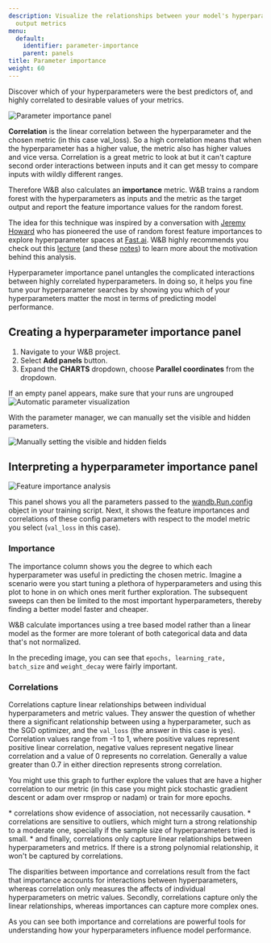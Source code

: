 ```yaml
---
description: Visualize the relationships between your model's hyperparameters and
  output metrics
menu:
  default:
    identifier: parameter-importance
    parent: panels
title: Parameter importance
weight: 60
---
```


Discover which of your hyperparameters were the best predictors of, and highly correlated to desirable values of your metrics.


<Frame>
    <img src="/images/general/parameter-importance-1.png" alt="Parameter importance panel"  />
</Frame>

**Correlation** is the linear correlation between the hyperparameter and the chosen metric (in this case val_loss). So a high correlation means that when the hyperparameter has a higher value, the metric also has higher values and vice versa. Correlation is a great metric to look at but it can't capture second order interactions between inputs and it can get messy to compare inputs with wildly different ranges.

Therefore W&B also calculates an **importance** metric. W&B trains a random forest with the hyperparameters as inputs and the metric as the target output and report the feature importance values for the random forest.

The idea for this technique was inspired by a conversation with [Jeremy Howard](https://twitter.com/jeremyphoward) who has pioneered the use of random forest feature importances to explore hyperparameter spaces at [Fast.ai](https://fast.ai). W&B highly recommends you check out this [lecture](https://course18.fast.ai/lessonsml1/lesson4.html) (and these [notes](https://forums.fast.ai/t/wiki-lesson-thread-lesson-4/7540)) to learn more about the motivation behind this analysis.

Hyperparameter importance panel untangles the complicated interactions between highly correlated hyperparameters. In doing so, it helps you fine tune your hyperparameter searches by showing you which of your hyperparameters matter the most in terms of predicting model performance.

## Creating a hyperparameter importance panel

1. Navigate to your W&B project.
2. Select **Add panels** button.
3. Expand the **CHARTS** dropdown, choose **Parallel coordinates** from the dropdown.


<Note>
If an empty panel appears, make sure that your runs are ungrouped
</Note>


<Frame>
    <img src="/images/app_ui/hyperparameter_importance_panel.gif" alt="Automatic parameter visualization"  />
</Frame>

With the parameter manager, we can manually set the visible and hidden parameters.

<Frame>
    <img src="/images/app_ui/hyperparameter_importance_panel_manual.gif" alt="Manually setting the visible and hidden fields"  />
</Frame>

## Interpreting a hyperparameter importance panel

<Frame>
    <img src="/images/general/parameter-importance-4.png" alt="Feature importance analysis"  />
</Frame>

This panel shows you all the parameters passed to the [wandb.Run.config](/guides/models/track/config/) object in your training script. Next, it shows the feature importances and correlations of these config parameters with respect to the model metric you select (`val_loss` in this case).

### Importance

The importance column shows you the degree to which each hyperparameter was useful in predicting the chosen metric. Imagine a scenario were you start tuning a plethora of hyperparameters and using this plot to hone in on which ones merit further exploration. The subsequent sweeps can then be limited to the most important hyperparameters, thereby finding a better model faster and cheaper.

<Note>
W&B calculate importances using a tree based model rather than a linear model as the former are more tolerant of both categorical data and data that's not normalized.
</Note>

In the preceding image, you can see that `epochs, learning_rate, batch_size` and `weight_decay` were fairly important.

### Correlations

Correlations capture linear relationships between individual hyperparameters and metric values. They answer the question of whether there a significant relationship between using a hyperparameter, such as the SGD optimizer, and the `val_loss` (the answer in this case is yes). Correlation values range from -1 to 1, where positive values represent positive linear correlation, negative values represent negative linear correlation and a value of 0 represents no correlation. Generally a value greater than 0.7 in either direction represents strong correlation.

You might use this graph to further explore the values that are have a higher correlation to our metric (in this case you might pick stochastic gradient descent or adam over rmsprop or nadam) or train for more epochs.


<Note>
* correlations show evidence of association, not necessarily causation.
* correlations are sensitive to outliers, which might turn a strong relationship to a moderate one, specially if the sample size of hyperparameters tried is small.
* and finally, correlations only capture linear relationships between hyperparameters and metrics. If there is a strong polynomial relationship, it won't be captured by correlations.
</Note>

The disparities between importance and correlations result from the fact that importance accounts for interactions between hyperparameters, whereas correlation only measures the affects of individual hyperparameters on metric values. Secondly, correlations capture only the linear relationships, whereas importances can capture more complex ones.

As you can see both importance and correlations are powerful tools for understanding how your hyperparameters influence model performance.